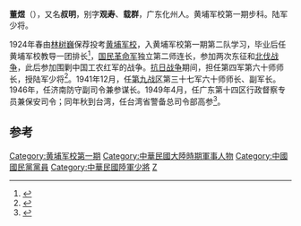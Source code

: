 '''董煜'''（{{bd|1900年||1976年}}），又名'''叔明'''，别字'''观寿'''、'''载群'''，广东化州人。黄埔军校第一期步科。陆军少将。

1924年春由[[林树巍|林树巍]]保荐投考[[黄埔军校|黄埔军校]]，入黄埔军校第一期第二队学习，毕业后任黄埔军校教导一团排长<ref>{{cite news|title=黄埔军校第一期同学姓名籍贯表|url=http://www.huangpu.org.cn/hpml/201206/t20120613_2739202.html|accessdate=2014-01-07|newspaper=黄埔军校同学会|archive-date=2021-11-23|archive-url=https://web.archive.org/web/20211123201804/http://www.huangpu.org.cn/hpml/201206/t20120613_2739202.html|dead-url=no}}</ref>，[[国民革命军|国民革命军]]独立第二师连长，参加两次东征和[[北伐战争|北伐战争]]，此后参加围剿中国工农红军的战争。[[抗日战争|抗日战争]]期间，担任第四军第六十师师长，授陆军少将<ref>{{cite book|author=陈予欢|title=民国广东将领志|year=1994|location=广州出版社|isbn=9787805922096|pages=426页}}</ref>。1941年12月，任[[第九战区|第九战区]]第三十七军六十师师长、副军长。1946年，任济南防守副司令兼参谋长。1949年4月，任广东第十四区行政督察专员兼保安司令；同年秋到台湾，任台湾省警备总司令部高参<ref>{{cite news|title=人物传之董煜|url=http://www.21jn.net/html/18/n-5518.html|accessdate=2014-01-07|newspaper=高州人家|deadurl=yes|archiveurl=https://web.archive.org/web/20140107165119/http://www.21jn.net/html/18/n-5518.html|archivedate=2014-01-07}}</ref>。

==参考==
{{reflist}}

{{中國國民黨陸軍軍官學校第一期學生}}
{{Authority control}}

[[Category:黄埔军校第一期|Category:黄埔军校第一期]]
{{DEFAULTSORT:Dong董}}
[[Category:中華民國大陸時期軍事人物|Category:中華民國大陸時期軍事人物]]
[[Category:中國國民黨黨員|Category:中國國民黨黨員]]
[[Category:中華民國陸軍少將|Category:中華民國陸軍少將]]
[[Category:董姓|Z]]